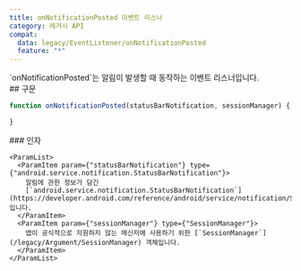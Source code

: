 ```yaml
---
title: onNotificationPosted 이벤트 리스너
category: 레거시 API
compat:
  data: legacy/EventListener/onNotificationPosted
  feature: "*"
---
```


<Section>
  `onNotificationPosted`는 알림이 발생할 때 동작하는 이벤트 리스너입니다.
</Section>
<Section>
  ## 구문

  ~~~js
  function onNotificationPosted(statusBarNotification, sessionManager) {

  }
  ~~~

  <Section>
    ### 인자

    <ParamList>
      <ParamItem param={"statusBarNotification"} type={"android.service.notification.StatusBarNotification"}>
        알림에 관한 정보가 담긴
        [`android.service.notification.StatusBarNotification`](https://developer.android.com/reference/android/service/notification/StatusBarNotification)입니다.
      </ParamItem>
      <ParamItem param={"sessionManager"} type={"SessionManager"}>
        앱이 공식적으로 지원하지 않는 메신저에 사용하기 위한 [`SessionManager`](/legacy/Argument/SessionManager) 객체입니다.
      </ParamItem>
    </ParamList>
  </Section>
</Section>